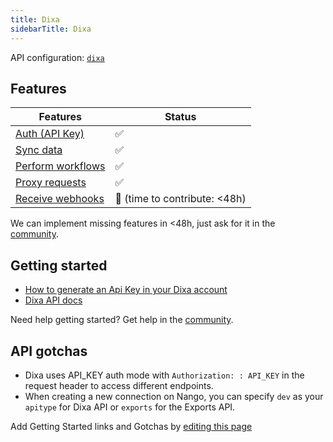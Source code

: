 ```yaml
---
title: Dixa
sidebarTitle: Dixa
---
```



<Overview />

API configuration: [`dixa`](https://nango.dev/providers.yaml)

## Features

| Features | Status |
| - | - |
| [Auth (API Key)](/guides/getting-started/authorize-an-api-from-your-app) | ✅ |
| [Sync data](/guides/getting-started/read-from-an-api) | ✅ |
| [Perform workflows](/guides/getting-started/write-to-an-api) | ✅ |
| [Proxy requests](/guides/proxy-requests-to-an-api) | ✅ |
| [Receive webhooks](/guides/receive-webhooks-from-an-api) | 🚫 (time to contribute: &lt;48h) |

<Tip>We can implement missing features in &lt;48h, just ask for it in the [community](https://nango.dev/slack).</Tip>

## Getting started

-   [How to generate an Api Key in your Dixa account](https://docs.dixa.io/docs/tutorial-create-an-api-token/)
-   [Dixa API docs](https://docs.dixa.io/openapi/dixa-api/v1/overview/)

<Tip>Need help getting started? Get help in the [community](https://nango.dev/slack).</Tip>

## API gotchas

- Dixa uses API_KEY auth mode with `Authorization: : API_KEY` in the request header to access different endpoints.
- When creating a new connection on Nango, you can specify `dev` as your `apitype` for Dixa API or `exports` for the Exports API.

<Note>Add Getting Started links and Gotchas by [editing this page](https://github.com/nangohq/nango/tree/master/docs-v2/integrations/all/dixa.mdx)</Note>
